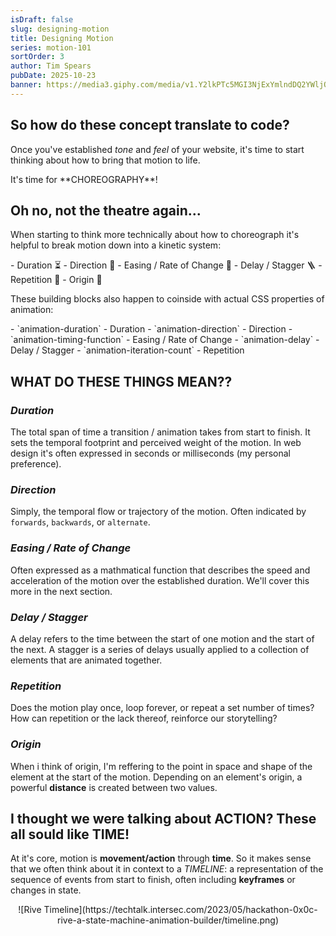 ```yaml
---
isDraft: false
slug: designing-motion
title: Designing Motion
series: motion-101
sortOrder: 3
author: Tim Spears
pubDate: 2025-10-23
banner: https://media3.giphy.com/media/v1.Y2lkPTc5MGI3NjExYmlndDQ2YWljODRicm56OXcxc2h2MnZhdmdwYTh0aHFzcmw5MHRpdCZlcD12MV9pbnRlcm5hbF9naWZfYnlfaWQmY3Q9Zw/1jaMg5Pjk9t12CTUpV/giphy.gif
---
```

## So how do these concept translate to code?

Once you've established _tone_ and _feel_ of your website, it's time to start thinking about how to bring that motion to life.

<div style="font-size: var(--font-size-xl);">
It's time for **CHOREOGRAPHY**!
</div>

## Oh no, not the theatre again...

When starting to think more technically about how to choreograph it's helpful to break motion down into a kinetic system:

<div style="font-size: var(--font-size-xl);">
- Duration ⏳
- Direction 🧭
- Easing / Rate of Change 🌊
- Delay / Stagger 🪜
- Repetition 🔁
- Origin 🎯
</div>

These building blocks also happen to coinside with actual CSS properties of animation:

<div style="font-size: var(--font-size-xl);">
- `animation-duration` - Duration
- `animation-direction` - Direction
- `animation-timing-function` - Easing / Rate of Change
- `animation-delay` - Delay / Stagger
- `animation-iteration-count` - Repetition
</div>

## WHAT DO THESE THINGS MEAN??

### _Duration_
The total span of time a transition / animation takes from start to finish. It sets the temporal footprint and perceived weight of the motion.
In web design it's often expressed in seconds or milliseconds (my personal preference).

### _Direction_
Simply, the temporal flow or trajectory of the motion. Often indicated by `forwards`, `backwards`, or `alternate`.

### _Easing / Rate of Change_
Often expressed as a mathmatical function that describes the speed and acceleration of the motion over the established duration.
We'll cover this more in the next section.

### _Delay / Stagger_
A delay refers to the time between the start of one motion and the start of the next.
A stagger is a series of delays usually applied to a collection of elements that are animated together.

### _Repetition_
Does the motion play once, loop forever, or repeat a set number of times?
How can repetition or the lack thereof, reinforce our storytelling?

### _Origin_
When i think of origin, I'm reffering to the point in space and shape of the element at the start of the motion. Depending on an element's origin, a powerful **distance** is created between two values.


## I thought we were talking about ACTION? These all sould like TIME!

At it's core, motion is **movement/action** through **time**. So it makes sense that we often think about it in context to a _TIMELINE_:
a representation of the sequence of events from start to finish, often including **keyframes** or changes in state.

<div style="text-align: center; margin: 0 auto;">
![Rive Timeline](https://techtalk.intersec.com/2023/05/hackathon-0x0c-rive-a-state-machine-animation-builder/timeline.png)
</div>